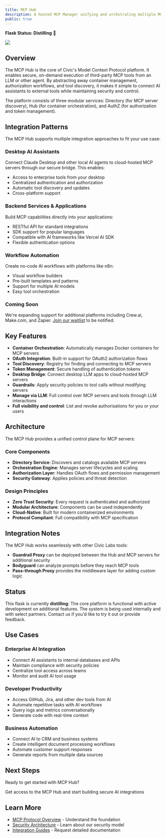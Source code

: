 ```yaml
---
title: MCP Hub
description: A hosted MCP Manager unifying and orchstrating multiple MCP servers, focusing on auth and security
public: true
---
```


**Flask Status: Distilling** 🧪

<Frame caption="MCP Hub Directory">
    <img
        src="/images/labs/projects/mcp-hub/directory-all.png"
        align="center"
        className="image-60 image-rounded"
    />
</Frame>

## Overview

The MCP Hub is the core of Civic's Model Context Protocol platform.
It enables secure, on-demand execution of third-party MCP tools from an LLM or other agent.
By abstracting away container management, authorization workflows, and tool discovery,
it makes it simple to connect AI assistants to external tools while maintaining security and control.

The platform consists of three modular services: Directory (for MCP server discovery), Hub (for container orchestration), and AuthZ (for authorization and token management).

## Integration Patterns

The MCP Hub supports multiple integration approaches to fit your use case:

### Desktop AI Assistants
Connect Claude Desktop and other local AI agents to cloud-hosted MCP servers through our secure bridge. This enables:
- Access to enterprise tools from your desktop
- Centralized authentication and authorization
- Automatic tool discovery and updates
- Cross-platform support

### Backend Services & Applications
Build MCP capabilities directly into your applications:
- RESTful API for standard integrations
- SDK support for popular languages
- Compatible with AI frameworks like Vercel AI SDK
- Flexible authentication options

### Workflow Automation
Create no-code AI workflows with platforms like n8n:
- Visual workflow builders
- Pre-built templates and patterns
- Support for multiple AI models
- Easy tool orchestration

### Coming Soon
We're expanding support for additional platforms including Crew.ai, Make.com, and Zapier. [Join our waitlist](/labs/feedback) to be notified.


## Key Features

- **Container Orchestration**: Automatically manages Docker containers for MCP servers
- **OAuth Integration**: Built-in support for OAuth2 authorization flows
- **Tool Discovery**: Registry for finding and connecting to MCP servers
- **Token Management**: Secure handling of authentication tokens
- **Desktop Bridge**: Connect desktop LLM apps to cloud-hosted MCP servers
- **Guardrails**: Apply security policies to tool calls without modifying servers
- **Manage via LLM**: Full control over MCP servers and tools through LLM interactions
- **Full visibility and control**: List and revoke authorisations for you or your users

## Architecture

The MCP Hub provides a unified control plane for MCP servers:

### Core Components
- **Directory Service**: Discovers and catalogs available MCP servers
- **Orchestration Engine**: Manages server lifecycles and scaling
- **Authorization Layer**: Handles OAuth flows and permission management
- **Security Gateway**: Applies policies and threat detection

### Design Principles
- **Zero Trust Security**: Every request is authenticated and authorized
- **Modular Architecture**: Components can be used independently
- **Cloud-Native**: Built for modern containerized environments
- **Protocol Compliant**: Full compatibility with MCP specification

## Integration Notes

The MCP Hub works seamlessly with other Civic Labs tools:
- **Guardrail Proxy** can be deployed between the Hub and MCP servers for additional security
- **Bodyguard** can analyze prompts before they reach MCP tools
- **Pass-through Proxy** provides the middleware layer for adding custom logic

## Status

This flask is currently **distilling**: The core platform is functional with active development on additional features. The system is being used internally and with select partners. Contact us if you'd like to try it out or provide feedback.

## Use Cases

### Enterprise AI Integration
- Connect AI assistants to internal databases and APIs
- Maintain compliance with security policies
- Centralize tool access across teams
- Monitor and audit AI tool usage

### Developer Productivity
- Access GitHub, Jira, and other dev tools from AI
- Automate repetitive tasks with AI workflows
- Query logs and metrics conversationally
- Generate code with real-time context

### Business Automation
- Connect AI to CRM and business systems
- Create intelligent document processing workflows
- Automate customer support responses
- Generate reports from multiple data sources

## Next Steps

Ready to get started with MCP Hub?

<Card title="Request Early Access" icon="key" href="/labs/feedback">
  Get access to the MCP Hub and start building secure AI integrations
</Card>

## Learn More

- [MCP Protocol Overview](/labs/concepts/mcp) - Understand the foundation
- [Security Architecture](/labs/architecture) - Learn about our security model
- [Integration Guides](/labs/feedback) - Request detailed documentation